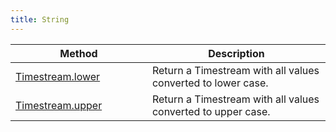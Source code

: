 ```yaml
---
title: String
---
```



| Method                                         | Description                                                  |
|------------------------------------------------|--------------------------------------------------------------|
| [Timestream.lower](`kaskada.Timestream.lower`) | Return a Timestream with all values converted to lower case. |
| [Timestream.upper](`kaskada.Timestream.upper`) | Return a Timestream with all values converted to upper case. |